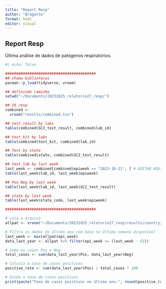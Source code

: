 ```yaml
---
title: "Report Resp"
author: "Bragatte"
format: html
editor: visual
---
```


## Report Resp

Última análise de dados de patógenos respiratórios.

```r
#| echo: false

#########################################
## chama bibliotecas
pacman::p_load(tidyverse, vroom)

## definindo caminho
setwd("~/Documents/20231025_relatorio27_resp/")

## 26_resp
combined <-
  vroom("results/combined.tsv")

## test_result by labs
table(combined$SC2_test_result, combined$lab_id)

## test_kit by labs
table(combined$test_kit, combined$lab_id)

## Test by state
table(combined$state, combined$SC2_test_result)

## test_lab by last week
last_week <- combined[combined$epiweek == "2023-10-21", ] # EDITAR AQUI
table(last_week$lab_id, last_week$epiweek)

## Pos Neg by last week
table(last_week$lab_id, last_week$SC2_test_result)

## state by last week
table(last_week$state_code, last_week$epiweek)

#########################################

# Leia o arquivo
allpat <- vroom("~/Documents/20231025_relatorio27_resp/results/country/combined_matrix_country_posneg_allpat_weeks.tsv")

# Filtra os dados do último ano com base na última semana disponível
last_week <- max(allpat$epi_week)
data_last_year <- allpat %>% filter(epi_week >= (last_week - 52))

# Soma os casos Pos e Neg
total_cases <- sum(data_last_year$Pos, data_last_year$Neg)

# Calcula a taxa de casos positivos
positive_rate <- sum(data_last_year$Pos) / total_cases * 100

# Exibe a taxa de casos positivos
print(paste("Taxa de casos positivos no último ano:", round(positive_rate, 2), "%"))
```
